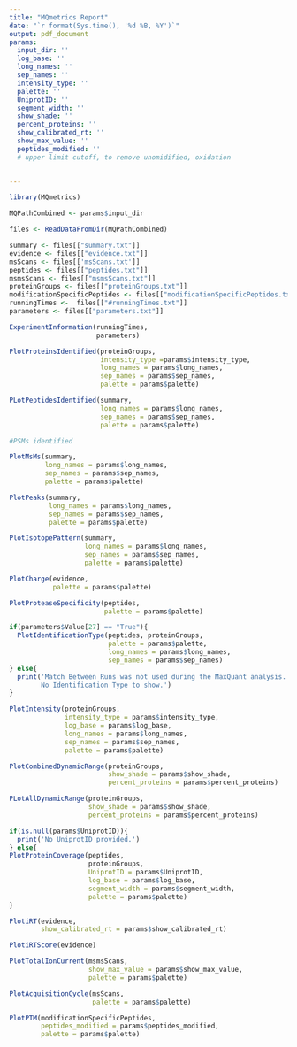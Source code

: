 ```yaml
---
title: "MQmetrics Report"
date: "`r format(Sys.time(), '%d %B, %Y')`"
output: pdf_document
params:
  input_dir: ''
  log_base: ''
  long_names: ''
  sep_names: ''
  intensity_type: ''
  palette: ''
  UniprotID: ''
  segment_width: ''
  show_shade: ''
  percent_proteins: ''
  show_calibrated_rt: ''
  show_max_value: ''
  peptides_modified: ''
  # upper limit cutoff, to remove unomidified, oxidation
   

---
```


```r
library(MQmetrics)

MQPathCombined <- params$input_dir

files <- ReadDataFromDir(MQPathCombined) 

summary <- files[["summary.txt"]]
evidence <- files[["evidence.txt"]]
msScans <- files[['msScans.txt']]
peptides <- files[["peptides.txt"]]
msmsScans <- files[["msmsScans.txt"]]
proteinGroups <- files[["proteinGroups.txt"]]
modificationSpecificPeptides <- files[["modificationSpecificPeptides.txt"]]
runningTimes <-  files[["#runningTimes.txt"]]
parameters <- files[["parameters.txt"]]
```



```r
ExperimentInformation(runningTimes, 
                      parameters) 
```

\newpage

```r
PlotProteinsIdentified(proteinGroups,
                       intensity_type =params$intensity_type,
                       long_names = params$long_names, 
                       sep_names = params$sep_names, 
                       palette = params$palette)

```

\newpage
```r
PLotPeptidesIdentified(summary, 
                       long_names = params$long_names, 
                       sep_names = params$sep_names, 
                       palette = params$palette)
```

\newpage
```r
#PSMs identified

```

\newpage
```r
PlotMsMs(summary,
         long_names = params$long_names, 
         sep_names = params$sep_names, 
         palette = params$palette)
```


\newpage
```r
PlotPeaks(summary, 
          long_names = params$long_names, 
          sep_names = params$sep_names, 
          palette = params$palette)
```


\newpage
```r
PlotIsotopePattern(summary,
                   long_names = params$long_names, 
                   sep_names = params$sep_names, 
                   palette = params$palette)
```


\newpage
```r
PlotCharge(evidence, 
           palette = params$palette)
```

\newpage
```r

PlotProteaseSpecificity(peptides, 
                        palette = params$palette)

```


\newpage
```r
if(parameters$Value[27] == "True"){
  PlotIdentificationType(peptides, proteinGroups,
                         palette = params$palette,
                         long_names = params$long_names, 
                         sep_names = params$sep_names)  
} else{
  print('Match Between Runs was not used during the MaxQuant analysis.
        No Identification Type to show.')
}
```



\newpage
```r
PlotIntensity(proteinGroups, 
              intensity_type = params$intensity_type, 
              log_base = params$log_base, 
              long_names = params$long_names, 
              sep_names = params$sep_names,
              palette = params$palette)
```

\newpage
```r

PlotCombinedDynamicRange(proteinGroups,
                         show_shade = params$show_shade, 
                         percent_proteins = params$percent_proteins) 

```
\newpage
```r
PLotAllDynamicRange(proteinGroups,
                    show_shade = params$show_shade, 
                    percent_proteins = params$percent_proteins)
```

\newpage

```r
if(is.null(params$UniprotID)){
  print('No UniprotID provided.')
} else{
PlotProteinCoverage(peptides, 
                    proteinGroups, 
                    UniprotID = params$UniprotID, 
                    log_base = params$log_base,
                    segment_width = params$segment_width,
                    palette = params$palette)
}
```



\newpage
```r
PlotiRT(evidence, 
        show_calibrated_rt = params$show_calibrated_rt)
```
\newpage

```r
PlotiRTScore(evidence)
```



\newpage
```r
PlotTotalIonCurrent(msmsScans,
                    show_max_value = params$show_max_value,
                    palette = params$palette)
```


\newpage
```r
PlotAcquisitionCycle(msScans, 
                     palette = params$palette)
```

\newpage
```r

PlotPTM(modificationSpecificPeptides, 
        peptides_modified = params$peptides_modified,
        palette = params$palette)

```
